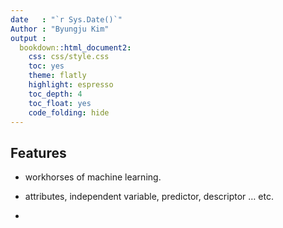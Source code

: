 ```yaml
---
date   : "`r Sys.Date()`"
Author : "Byungju Kim"
output : 
  bookdown::html_document2: 
    css: css/style.css
    toc: yes
    theme: flatly
    highlight: espresso
    toc_depth: 4
    toc_float: yes
    code_folding: hide
---
```


## Features

* workhorses of machine learning.

* attributes, independent variable, predictor, descriptor ... etc.

*